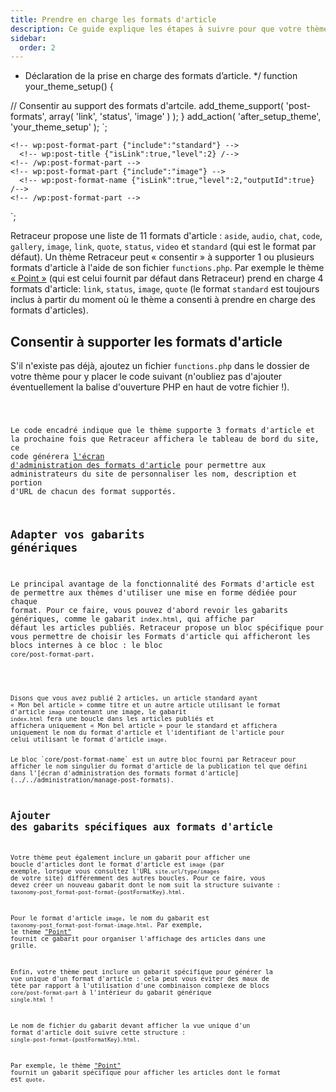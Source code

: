 ```yaml
---
title: Prendre en charge les formats d'article
description: Ce guide explique les étapes à suivre pour que votre thème prenne en charge les formats d'article et fournisse des mises en page spécifiques pour ceux pris en charge.
sidebar:
  order: 2
---
```



 * Déclaration de la prise en charge des formats d’article.
 */
function your_theme_setup() {

  // Consentir au support des formats d'artcile.
  add_theme_support( 'post-formats', array( 'link', 'status', 'image' ) );
}
add_action( 'after_setup_theme', 'your_theme_setup' );
`;
<!-- wp:query -->
  <!-- wp:post-template -->
    <!-- wp:post-format-part {"include":"standard"} -->
      <!-- wp:post-title {"isLink":true,"level":2} /-->
    <!-- /wp:post-format-part -->
    <!-- wp:post-format-part {"include":"image"} -->
      <!-- wp:post-format-name {"isLink":true,"level":2,"outputId":true} /-->
    <!-- /wp:post-format-part -->
  <!-- /wp:post-template -->
<!-- /wp:query -->
`;

Retraceur propose une liste de 11 formats d'article : `aside`, `audio`, `chat`, `code`, `gallery`, `image`, `link`, `quote`, `status`, `video` et `standard` (qui est le format par défaut). Un thème Retraceur peut « consentir » à supporter 1 ou plusieurs formats d'article à l'aide de son fichier `functions.php`. Par exemple le thème [« Point »](https://github.com/retraceur/coeur/blob/trunk/wp-content/themes/point/functions.php#L21) (qui est celui fournit par défaut dans Retraceur) prend en charge 4 formats d'article: `link`, `status`, `image`, `quote` (le format `standard` est toujours inclus à partir du moment où le thème a consenti à prendre en charge des formats d'articles).

## Consentir à supporter les formats d'article

S'il n'existe pas déjà, ajoutez un fichier `functions.php` dans le dossier de votre thème pour y placer le code suivant (n'oubliez pas d'ajouter éventuellement la balise d'ouverture PHP en haut de votre fichier !).

<Code code={postFormatOptIn} lang="php" title={fileName} mark={highlights} />

Le code encadré indique que le thème supporte 3 formats d'article et la prochaine fois que Retraceur affichera le tableau de bord du site, ce code générera [l'écran d'administration des formats d'article](../../administration/manage-post-formats) pour permettre aux administrateurs du site de personnaliser les nom, description et portion d'URL de chacun des format supportés.

## Adapter vos gabarits génériques

Le principal avantage de la fonctionnalité des Formats d'article est de permettre aux thèmes d'utiliser une mise en forme dédiée pour chaque format. Pour ce faire, vous pouvez d'abord revoir les gabarits génériques, comme le gabarit `index.html`, qui affiche par défaut les articles publiés. Retraceur propose un bloc spécifique pour vous permettre de choisir les Formats d'article qui afficheront les blocs internes à ce bloc : le bloc `core/post-format-part`.

<Code code={postFormatBlockTemplate} lang="html" title={fileName2} mark={highlights2} />

Disons que vous avez publié 2 articles, un article standard ayant « Mon bel article » comme titre et un autre article utilisant le format d'article `image` contenant une image, le gabarit `index.html` fera une boucle dans les articles publiés et affichera uniquement « Mon bel article » pour le standard et affichera uniquement le nom du format d'article et l'identifiant de l'article pour celui utilisant le format d'article `image`.

<Aside>Le bloc `core/post-format-name` est un autre bloc fourni par Retraceur pour afficher le nom singulier du format d'article de la publication tel que défini dans l'[écran d'administration des formats format d'article](../../administration/manage-post-formats).</Aside>

## Ajouter des gabarits spécifiques aux formats d'article

Votre thème peut également inclure un gabarit pour afficher une boucle d'articles dont le format d'article est `image` (par exemple, lorsque vous consultez l'URL `site.url/type/images` de votre site) différemment des autres boucles. Pour ce faire, vous devez créer un nouveau gabarit dont le nom suit la structure suivante :
`taxonomy-post_format-post-format-{postFormatKey}.html`.

Pour le format d'article `image`, le nom du gabarit est `taxonomy-post_format-post-format-image.html`. Par exemple, le thème ["Point"](https://github.com/retraceur/coeur/blob/trunk/wp-content/themes/point/templates/taxonomy-post_format-post-format-image.html#L25) fournit ce gabarit pour organiser l'affichage des articles dans une grille.

Enfin, votre thème peut inclure un gabarit spécifique pour générer la vue unique d'un format d'article : cela peut vous éviter des maux de tête par rapport à l'utilisation d'une combinaison complexe de blocs `core/post-format-part` à l'intérieur du gabarit générique `single.html` !

Le nom de fichier du gabarit devant afficher la vue unique d'un format d'article doit suivre cette structure :
`single-post-format-{postFormatKey}.html`.

Par exemple, le thème ["Point"](https://github.com/retraceur/coeur/blob/trunk/wp-content/themes/point/templates/single-post-format-status.html) fournit un gabarit spécifique pour afficher les articles dont le format est `quote`.